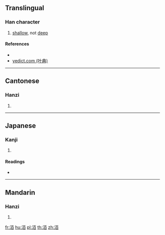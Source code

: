 {{character info/new}}
==Translingual==

===Han character===
{{Han char|rn=85|rad=水|as=06|sn=9|four=|canj=EMA|ids=⿰氵百}}

# {{lb|zh|of water}} [[shallow]], not [[deep]]

====References====
* {{Han ref|kx=0621.160|dkj=17397|dj=1017.080|hdz=31604.010|uh=6D26|ud=27942}}
* [http://yedict.com/htm/6D/6D26.htm yedict.com (叶典)]

----

==Cantonese==

===Hanzi===
{{yue-hanzi|jyut=[[paak3]]|y=paak3}}

# {{defn|lang=yue|sort=水06}}

----

==Japanese==

===Kanji===
{{ja-kanji|grade=|rs=水06}}

# {{defn|lang=ja|sort=水06}}

====Readings====
* {{ja-readings|on=[[ばく]] (baku), [[みゃく]] (myaku), [[はく]] (haku), [[ひゃく]] (hyaku)|kun=}}

----

==Mandarin==

===Hanzi===
{{cmn-hanzi|pin=[[pò]] ([[po4]])|wg=p'o<sup>4</sup>}}

# {{defn|lang=cmn|sort=水06}}

[[fr:洦]]
[[hu:洦]]
[[pl:洦]]
[[th:洦]]
[[zh:洦]]